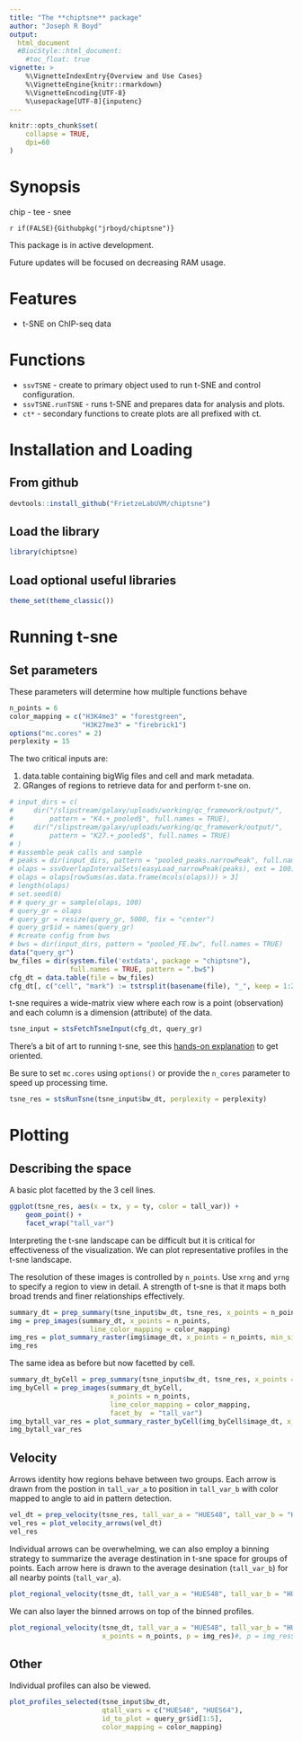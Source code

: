 ```yaml
---
title: "The **chiptsne** package"
author: "Joseph R Boyd"
output:
  html_document
  #BiocStyle::html_document:
    #toc_float: true
vignette: >
    %\VignetteIndexEntry{Overview and Use Cases}
    %\VignetteEngine{knitr::rmarkdown}
    %\VignetteEncoding{UTF-8}
    %\usepackage[UTF-8]{inputenc}
---
```


<style type = "text/css"> em { font-weight: bold; } </style>

```r
knitr::opts_chunk$set(
    collapse = TRUE,
    dpi=60
)
```

# Synopsis
chip - tee - snee

`r if(FALSE){Githubpkg("jrboyd/chiptsne")}`

This package is in active development.  

Future updates will be focused on decreasing RAM usage.

# Features

* t-SNE on ChIP-seq data

# Functions

* `ssvTSNE` - create to primary object used to run t-SNE and control configuration.
* `ssvTSNE.runTSNE` - runs t-SNE and prepares data for analysis and plots.
* `ct*` - secondary functions to create plots are all prefixed with ct.

# Installation and Loading

## From github

```r
devtools::install_github("FrietzeLabUVM/chiptsne")
```

## Load the library
```r
library(chiptsne)
```

## Load optional useful libraries
```r
theme_set(theme_classic())
```

# Running t-sne

## Set parameters

These parameters will determine how multiple functions behave

```r
n_points = 6
color_mapping = c("H3K4me3" = "forestgreen",
                  "H3K27me3" = "firebrick1")
options("mc.cores" = 2)
perplexity = 15
```

The two critical inputs are:

1. data.table containing bigWig files and
cell and mark metadata.
2. GRanges of regions to retrieve data for and perform t-sne on.

```r
# input_dirs = c(
#     dir("/slipstream/galaxy/uploads/working/qc_framework/output/", 
#         pattern = "K4.+_pooled$", full.names = TRUE),
#     dir("/slipstream/galaxy/uploads/working/qc_framework/output/", 
#         pattern = "K27.+_pooled$", full.names = TRUE)
# )
# #assemble peak calls and sample
# peaks = dir(input_dirs, pattern = "pooled_peaks.narrowPeak", full.names = TRUE)
# olaps = ssvOverlapIntervalSets(easyLoad_narrowPeak(peaks), ext = 100)
# olaps = olaps[rowSums(as.data.frame(mcols(olaps))) > 3] 
# length(olaps)
# set.seed(0)
# # query_gr = sample(olaps, 100)
# query_gr = olaps
# query_gr = resize(query_gr, 5000, fix = "center")
# query_gr$id = names(query_gr)
# #create config from bws
# bws = dir(input_dirs, pattern = "pooled_FE.bw", full.names = TRUE)
data("query_gr")
bw_files = dir(system.file('extdata', package = "chiptsne"), 
               full.names = TRUE, pattern = ".bw$")
cfg_dt = data.table(file = bw_files)
cfg_dt[, c("cell", "mark") := tstrsplit(basename(file), "_", keep = 1:2)]
```

t-sne requires a wide-matrix view where each row is a point (observation) and 
each column is a dimension (attribute) of the data.

```r
tsne_input = stsFetchTsneInput(cfg_dt, query_gr)
```

There's a bit of art to running t-sne, see this 
[hands-on explanation](https://distill.pub/2016/misread-tsne/) to get oriented.

Be sure to set `mc.cores` using `options()` or provide the `n_cores` 
parameter to speed up processing time.

```r
tsne_res = stsRunTsne(tsne_input$bw_dt, perplexity = perplexity)
```

# Plotting

## Describing the space

A basic plot facetted by the 3 cell lines.

```r
ggplot(tsne_res, aes(x = tx, y = ty, color = tall_var)) + 
    geom_point() +
    facet_wrap("tall_var")

```

Interpreting the t-sne landscape can be difficult but it is critical for
effectiveness of the visualization.  We can plot representative profiles in
the t-sne landscape.  

The resolution of these images is controlled by `n_points`.  Use `xrng` and
`yrng` to specify a region to view in detail.  A strength of t-sne is that
it maps both broad trends and finer relationships effectively.

```r
summary_dt = prep_summary(tsne_input$bw_dt, tsne_res, x_points = n_points)
img = prep_images(summary_dt, x_points = n_points,
                    line_color_mapping = color_mapping)
img_res = plot_summary_raster(img$image_dt, x_points = n_points, min_size = 0)
img_res
```

The same idea as before but now facetted by cell.

```r
summary_dt_byCell = prep_summary(tsne_input$bw_dt, tsne_res, x_points = n_points, facet_by = "tall_var")
img_byCell = prep_images(summary_dt_byCell, 
                         x_points = n_points,
                         line_color_mapping = color_mapping, 
                         facet_by  = "tall_var")
img_bytall_var_res = plot_summary_raster_byCell(img_byCell$image_dt, x_points = n_points)
img_bytall_var_res
```

## Velocity

Arrows identity how regions behave between two groups.  Each arrow is drawn 
from the postion in `tall_var_a` to position in `tall_var_b` with color mapped to 
angle to aid in pattern detection.

```r
vel_dt = prep_velocity(tsne_res, tall_var_a = "HUES48", tall_var_b = "HUES64")
vel_res = plot_velocity_arrows(vel_dt)
vel_res
```

Individual arrows can be overwhelming, we can also employ a binning strategy
to summarize the average destination in t-sne space for groups of points.
Each arrow here is drawn to the average desination (`tall_var_b`) for all nearby 
points (`tall_var_a`).

```r
plot_regional_velocity(tsne_dt, tall_var_a = "HUES48", tall_var_b = "HUES64", x_points = n_points)
```

We can also layer the binned arrows on top of the binned profiles.

```r
plot_regional_velocity(tsne_dt, tall_var_a = "HUES48", tall_var_b = "HUES64", 
                       x_points = n_points, p = img_res)#, p = img_res$plot)
```

## Other

Individual profiles can also be viewed.

```r
plot_profiles_selected(tsne_input$bw_dt, 
                       qtall_vars = c("HUES48", "HUES64"), 
                       id_to_plot = query_gr$id[1:5], 
                       color_mapping = color_mapping)
```


